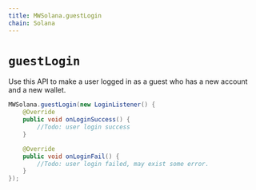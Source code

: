 ```yaml
---
title: MWSolana.guestLogin
chain: Solana
---
```


# `guestLogin`
Use this API to make a user logged in as a guest who has a new account and a new wallet.
```java
MWSolana.guestLogin(new LoginListener() {
    @Override
    public void onLoginSuccess() {
        //Todo: user login success
    }

    @Override
    public void onLoginFail() {
        //Todo: user login failed, may exist some error.
    }
});
```

